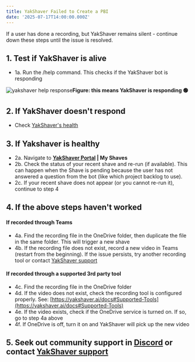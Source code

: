 ```yaml
---
title: YakShaver Failed to Create a PBI
date: '2025-07-17T14:00:00.000Z'
---
```


If a user has done a recording, but YakShaver remains silent - continue down these steps until the issue is resolved.

## 1. Test if YakShaver is alive

* 1a. Run the /help command. This checks if the YakShaver bot is responding

![yakshaver help response](/YakShaver/Docs/yakshaver-help.jpg)**Figure: this means YakShaver is responding 🟢**

## 2. If YakShaver doesn't respond

* Check [YakShaver's health](https://api.yakshaver.ai/health)

## 3. If Yakshaver is healthy

* 2a. Navigate to **[YakShaver Portal](https://portal.yakshaver.ai) | My Shaves**
* 2b. Check the status of your recent shave and re-run (if available).
  This can happen when the Shave is pending because the user has not answered a question from the bot (like which project backlog to use).
* 2c. If your recent shave does not appear (or you cannot re-run it), continue to step 4

## 4. If the above steps haven't worked

#### If recorded through Teams

* 4a. Find the recording file in the OneDrive folder, then duplicate the file in the same folder. This will trigger a new shave
* 4b. If the recording file does not exist, record a new video in Teams (restart from the beginning). If the issue persists, try another recording tool or contact [YakShaver support](https://yakshaver.ai/docs/support)

#### If recorded through a supported 3rd party tool

* 4c. Find the recording file in the OneDrive folder
* 4d. If the video does not exist, check the recording tool is configured properly. See: [https://yakshaver.ai/docs#Supported-Tools](https://yakshaver.ai/docs#Supported-Tools)
* 4e. If the video exists, check if the OneDrive service is turned on. If so, go to step 4a above
* 4f. If OneDrive is off, turn it on and YakShaver will pick up the new video

## 5. Seek out community support in [Discord](https://discord.gg/Jp9dyxKFjR) or contact [YakShaver support](https://yakshaver.ai/docs/support)
